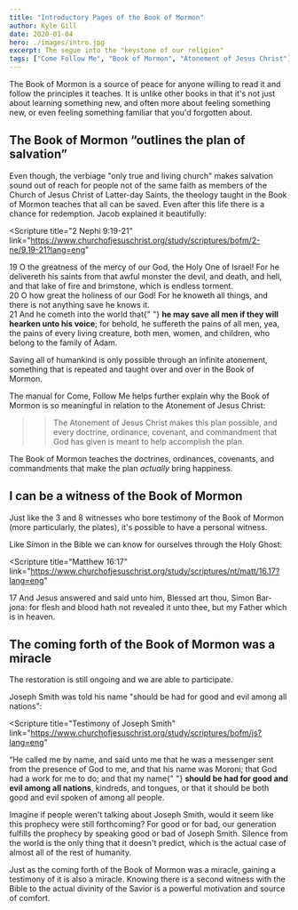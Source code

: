 ```yaml
---
title: "Introductory Pages of the Book of Mormon"
author: Kyle Gill
date: 2020-01-04
hero: ./images/intro.jpg
excerpt: The segue into the "keystone of our religion"
tags: ["Come Follow Me", "Book of Mormon", "Atonement of Jesus Christ"]
---
```


The Book of Mormon is a source of peace for anyone willing to read it and follow the principles it teaches. It is unlike other books in that it's not just about learning something new, and often more about feeling something new, or even feeling something familiar that you'd forgotten about.

## The Book of Mormon “outlines the plan of salvation”

Even though, the verbiage "only true and living church" makes salvation sound out of reach for people not of the same faith as members of the Church of Jesus Christ of Latter-day Saints, the theology taught in the Book of Mormon teaches that all can be saved. Even after this life there is a chance for redemption. Jacob explained it beautifully:

<Scripture
  title="2 Nephi 9:19-21"
  link="https://www.churchofjesuschrist.org/study/scriptures/bofm/2-ne/9.19-21?lang=eng"
>
  19 O the greatness of the mercy of our God, the Holy One of Israel! For he
  delivereth his saints from that awful monster the devil, and death, and hell,
  and that lake of fire and brimstone, which is endless torment. <br />
  20 O how great the holiness of our God! For he knoweth all things, and there is
  not anything save he knows it. <br />
  21 And he cometh into the world that{" "}
  <b>he may save all men if they will hearken unto his voice</b>; for behold, he
  suffereth the pains of all men, yea, the pains of every living creature, both
  men, women, and children, who belong to the family of Adam.
</Scripture>

Saving all of humankind is only possible through an infinite atonement, something that is repeated and taught over and over in the Book of Mormon.

The manual for Come, Follow Me helps further explain why the Book of Mormon is so meaningful in relation to the Atonement of Jesus Christ:

> > The Atonement of Jesus Christ makes this plan possible, and every doctrine, ordinance, covenant, and commandment that God has given is meant to help accomplish the plan.

The Book of Mormon teaches the doctrines, ordinances, covenants, and commandments that make the plan _actually_ bring happiness.

## I can be a witness of the Book of Mormon

Just like the 3 and 8 witnesses who bore testimony of the Book of Mormon (more particularly, the plates), it's possible to have a personal witness.

Like Simon in the Bible we can know for ourselves through the Holy Ghost:

<Scripture
  title="Matthew 16:17"
  link="https://www.churchofjesuschrist.org/study/scriptures/nt/matt/16.17?lang=eng"
>
  17 And Jesus answered and said unto him, Blessed art thou, Simon Bar-jona: for
  flesh and blood hath not revealed it unto thee, but my Father which is in
  heaven.
</Scripture>

## The coming forth of the Book of Mormon was a miracle

The restoration is still ongoing and we are able to participate.

Joseph Smith was told his name "should be had for good and evil among all nations":

<Scripture
  title="Testimony of Joseph Smith"
  link="https://www.churchofjesuschrist.org/study/scriptures/bofm/js?lang=eng"
>
  “He called me by name, and said unto me that he was a messenger sent from the
  presence of God to me, and that his name was Moroni; that God had a work for
  me to do; and that my name{" "}
  <b>should be had for good and evil among all nations</b>, kindreds, and
  tongues, or that it should be both good and evil spoken of among all people.
</Scripture>

Imagine if people weren't talking about Joseph Smith, would it seem like this prophecy were still forthcoming? For good or for bad, our generation fulfills the prophecy by speaking good or bad of Joseph Smith. Silence from the world is the only thing that it doesn't predict, which is the actual case of almost all of the rest of humanity.

Just as the coming forth of the Book of Mormon was a miracle, gaining a testimony of it is also a miracle. Knowing there is a second witness with the Bible to the actual divinity of the Savior is a powerful motivation and source of comfort.
